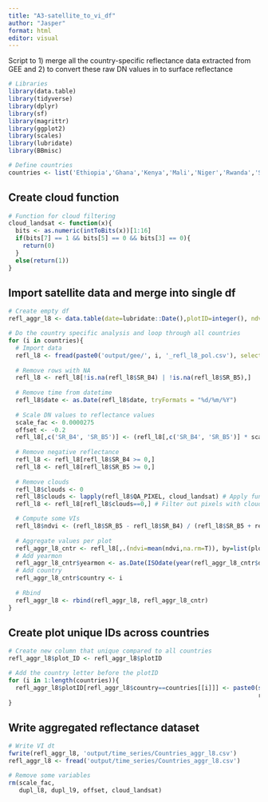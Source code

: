 ```yaml
---
title: "A3-satellite_to_vi_df"
author: "Jasper"
format: html
editor: visual
---
```


Script to 1) merge all the country-specific reflectance data extracted from GEE and 2) to convert these raw DN values in to surface reflectance

```r
# Libraries
library(data.table)
library(tidyverse)
library(dplyr)
library(sf)
library(magrittr)
library(ggplot2)
library(scales)
library(lubridate)
library(BBmisc)
```

```r
# Define countries
countries <- list('Ethiopia','Ghana','Kenya','Mali','Niger','Rwanda','Senegal')
```

## Create cloud function

```r
# Function for cloud filtering
cloud_landsat <- function(x){
  bits <- as.numeric(intToBits(x))[1:16]
  if(bits[7] == 1 && bits[5] == 0 && bits[3] == 0){
    return(0)
  }
  else(return(1))
}
```

## Import satellite data and merge into single df

```r
# Create empty df
refl_aggr_l8 <- data.table(date=lubridate::Date(),plotID=integer(), ndvi=double(), yearmon=lubridate::Date(), country=character())

# Do the country specific analysis and loop through all countries
for (i in countries){
  # Import data
  refl_l8 <- fread(paste0('output/gee/', i, '_refl_l8_pol.csv'), select =c('date', 'SR_B4', 'SR_B5','QA_PIXEL','plotID'))  
  
  # Remove rows with NA 
  refl_l8 <- refl_l8[!is.na(refl_l8$SR_B4) | !is.na(refl_l8$SR_B5),]
  
  # Remove time from datetime
  refl_l8$date <- as.Date(refl_l8$date, tryFormats = "%d/%m/%Y")
  
  # Scale DN values to reflectance values
  scale_fac <- 0.0000275
  offset <- -0.2
  refl_l8[,c('SR_B4', 'SR_B5')] <- (refl_l8[,c('SR_B4', 'SR_B5')] * scale_fac) + offset
  
  # Remove negative reflectance
  refl_l8 <- refl_l8[refl_l8$SR_B4 >= 0,]
  refl_l8 <- refl_l8[refl_l8$SR_B5 >= 0,]
  
  # Remove clouds
  refl_l8$clouds <- 0
  refl_l8$clouds <- lapply(refl_l8$QA_PIXEL, cloud_landsat) # Apply function to all pixels 
  refl_l8 <- refl_l8[refl_l8$clouds==0,] # Filter out pixels with clouds

  # Compute some VIs
  refl_l8$ndvi <- (refl_l8$SR_B5 - refl_l8$SR_B4) / (refl_l8$SR_B5 + refl_l8$SR_B4)
  
  # Aggregate values per plot
  refl_aggr_l8_cntr <- refl_l8[,.(ndvi=mean(ndvi,na.rm=T)), by=list(plotID, date)]
  # Add yearmon
  refl_aggr_l8_cntr$yearmon <- as.Date(ISOdate(year(refl_aggr_l8_cntr$date), month(refl_aggr_l8_cntr$date), 15))
  # Add country
  refl_aggr_l8_cntr$country <- i 
  
  # Rbind
  refl_aggr_l8 <- rbind(refl_aggr_l8, refl_aggr_l8_cntr)
}
```

## Create plot unique IDs across countries

```r
# Create new column that unique compared to all countries
refl_aggr_l8$plot_ID <- refl_aggr_l8$plotID

# Add the country letter before the plotID
for (i in 1:length(countries)){
  refl_aggr_l8$plotID[refl_aggr_l8$country==countries[[i]]] <- paste0(substr(refl_aggr_l8$country[refl_aggr_l8$country==countries[[i]]][1], 1,1), 
                                                                      refl_aggr_l8$plot_ID[refl_aggr_l8$country==countries[[i]]])
}
```


## Write aggregated reflectance dataset

```r
# Write VI dt
fwrite(refl_aggr_l8, 'output/time_series/Countries_aggr_l8.csv')
refl_aggr_l8 <- fread('output/time_series/Countries_aggr_l8.csv')

# Remove some variables
rm(scale_fac, 
   dupl_l8, dupl_l9, offset, cloud_landsat)
```
